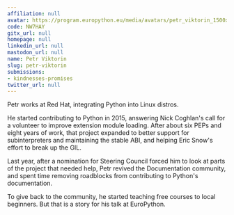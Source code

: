 ```yaml
---
affiliation: null
avatar: https://program.europython.eu/media/avatars/petr_viktorin_1500x1800_vrXlIsE.jpg
code: NW7HAY
gitx_url: null
homepage: null
linkedin_url: null
mastodon_url: null
name: Petr Viktorin
slug: petr-viktorin
submissions:
- kindnesses-promises
twitter_url: null
---
```


Petr works at Red Hat, integrating Python into Linux distros.

He started contributing to Python in 2015, answering Nick Coghlan's call for a volunteer to improve extension module loading. After about six PEPs and eight years of work, that project expanded to better support for subinterpreters and maintaining the stable ABI, and helping Eric Snow's effort to break up the GIL.

Last year, after a nomination for Steering Council forced him to look at parts of the project that needed help, Petr revived the Documentation community, and spent time removing roadblocks from contributing to Python's documentation.

To give back to the community, he started teaching free courses to local beginners. But that is a story for his talk at EuroPython.
